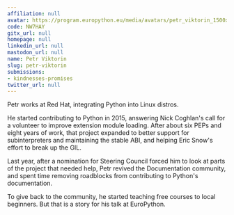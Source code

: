 ```yaml
---
affiliation: null
avatar: https://program.europython.eu/media/avatars/petr_viktorin_1500x1800_vrXlIsE.jpg
code: NW7HAY
gitx_url: null
homepage: null
linkedin_url: null
mastodon_url: null
name: Petr Viktorin
slug: petr-viktorin
submissions:
- kindnesses-promises
twitter_url: null
---
```


Petr works at Red Hat, integrating Python into Linux distros.

He started contributing to Python in 2015, answering Nick Coghlan's call for a volunteer to improve extension module loading. After about six PEPs and eight years of work, that project expanded to better support for subinterpreters and maintaining the stable ABI, and helping Eric Snow's effort to break up the GIL.

Last year, after a nomination for Steering Council forced him to look at parts of the project that needed help, Petr revived the Documentation community, and spent time removing roadblocks from contributing to Python's documentation.

To give back to the community, he started teaching free courses to local beginners. But that is a story for his talk at EuroPython.
